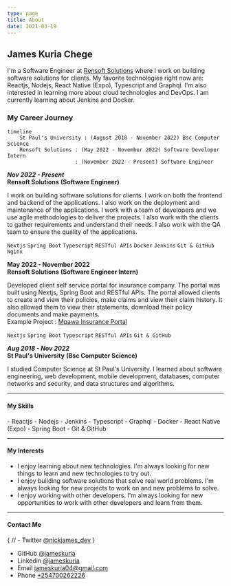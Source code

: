 ```yaml
---
type: page
title: About
date: 2021-03-19
---
```


## James Kuria Chege

I'm a Software Engineer at [Rensoft Solutions](https://rensoft.co.ke) where I work on building software solutions for clients. My favorite technologies right now are: Reactjs, Nodejs, React Native (Expo), Typescript and Graphql. I'm also interested in learning more about cloud technologies and DevOps. I am currently learning about Jenkins and Docker.


### My Career Journey


```mermaid
timeline
    St Paul's University : (August 2018 - November 2022) Bsc Computer Science
    Rensoft Solutions : (May 2022 - November 2022) Software Developer Intern
                      : (November 2022 - Present) Software Engineer
```


**_Nov 2022 - Present_**  
**Rensoft Solutions** **(Software Engineer)**

I work on building software solutions for clients. I work on both the frontend and backend of the applications. I also work on the deployment and maintenance of the applications. I work with a team of developers and we use agile methodologies to deliver the projects. I also work with the clients to gather requirements and understand their needs. I also work with the QA team to ensure the quality of the applications.

 `Nextjs` `Spring Boot` `Typescript` `RESTful APIs` `Docker` `Jenkins` `Git & GitHub` `Nginx` 


**May 2022 - November 2022**  
**Rensoft Solutions** **(Software Engineer Intern)**

Developed client self service portal for insurance company. The portal was built using Nextjs, Spring Boot and RESTful APIs. The portal allowed clients to create and view their policies, make claims and view their claim history. It also allowed them to view their statements, download their policy documents and make payments.  
Example Project : [Mpawa Insurance Portal](https://rensoft.co.ke)
    
 `Nextjs` `Spring Boot` `Typescript` `RESTful APIs` `Git & GitHub`


**_Aug 2018 - Nov 2022_**  
**St Paul's University** **(Bsc Computer Science)**

I studied Computer Science at St Paul's University. I learned about software engineering, web development, mobile development, databases, computer networks and security, and data structures and algorithms.


---

#### My Skills

<div className="[&>*]:grid-cols-3 [&>*]:grid sm:text-sm">
- Reactjs
- Nodejs
- Jenkins
- Typescript
- Graphql
- Docker
- React Native (Expo)
- Spring Boot
- Git & GitHub
</div>


---


#### My Interests

- I enjoy learning about new technologies. I'm always looking for new things to learn and new technologies to try out.
- I enjoy building software solutions that solve real world problems. I'm always looking for new projects to work on and new problems to solve.
- I enjoy working with other developers. I'm always looking for new opportunities to work with other developers and learn from them.

---

#### Contact Me

{
 // - Twitter [@nickjames_dev](https://twitter.com/nickjames_dev)
}
- GitHub [@jameskuria](https://github.com/jameskuria)
- Linkedin [@jameskuria](https://www.linkedin.com/in/jameskuria/)
- Email jameskuria04@gmail.com
- Phone <a href="tel:+254700262226">+254700262226</a>